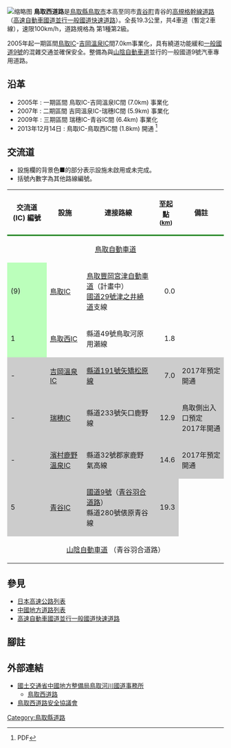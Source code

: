 {{Infobox requested|time=2017-02-18T15:33:22+00:00}}

[[File:Motodaka_Tottoricity_Tottoripref_Under_construction_Tottori_Expressway.JPG|缩略图]]
{{Ja Route Sign|9|align=left}}
'''鳥取西道路'''是[[鳥取縣|鳥取縣]][[鳥取市|鳥取市]]本高至同市[[青谷町|青谷町]]青谷的[[高規格幹線道路|高規格幹線道路]]（[[高速自動車國道並行一般國道快速道路|高速自動車國道並行一般國道快速道路]]）。全長19.3公里，共4車道（暫定2車線），速限100km/h，道路規格為 第1種第2級。

2005年起一期區間[[鳥取IC|鳥取IC]]-[[吉岡溫泉IC|吉岡溫泉IC]]間7.0km事業化，具有繞道功能緩和[[國道9號_(日本)|一般國道9號]]的混雜交通並確保安全。整備為與[[山陰自動車道|山陰自動車道]]並行的一般國道9號汽車專用道路。


== 沿革 ==
* 2005年 : 一期區間 鳥取IC-吉岡溫泉IC間 (7.0km) 事業化
* 2007年 : 二期區間 吉岡溫泉IC-瑞穗IC間 (5.9km) 事業化
* 2009年 : 三期區間 瑞穗IC-青谷IC間 (6.4km) 事業化
* 2013年12月14日 : 鳥取IC-鳥取西IC間 (1.8km) 開通 <ref>{{PDFlink|[http://www.cgr.mlit.go.jp/tottori/news/2013/131018press1.pdf 【山陰道】鳥取西道路（鳥取IC〜鳥取西IC間）が、平成25年12月14日（土）に開通します。]}}PDF</ref> 

== 交流道 ==
* 設施欄的背景色■的部分表示設施未啟用或未完成。
* 括號內數字為其他路線編號。
{| class="wikitable" style="margin-bottom: 198px;"
! style="border-bottom:3px solid green;" |交流道(IC)
編號
! style="border-bottom:3px solid green;" |設施
! style="border-bottom:3px solid green;" |連接路線
! style="border-bottom:3px solid green;" |至起點<br>
<small>([[千米|km]])</small>
! style="border-bottom:3px solid green;" |備註
|-
| colspan="5" style="text-align:center;" |[[鳥取自動車道|鳥取自動車道]]
|-
! style="background-color:#BFB;" |(9)
|[[鳥取IC|鳥取IC]]
|[[鳥取豊岡宮津自動車道|鳥取豐岡宮津自動車道]]（計畫中）<br>
[[國道29號|國道29號]][[津ノ井バイパス|津之井繞道]]支線
| style="text-align:right;" |0.0
|-
! style="background-color:#BFB;" |1
|[[鳥取機場IC|鳥取西IC]]
|縣道49號鳥取河原用瀨線
| style="text-align:right;" |1.8
|-
! style="background-color:#CCC;" |-
| style="background-color:#CCC;" |[[吉岡溫泉IC|吉岡溫泉IC]]
| style="background-color:#CCC;" |[[鳥取縣道191號矢矯松原線|縣道191號矢矯松原線]]
| style="background-color:#CCC; text-align:right;" |7.0
| style="background-color:#CCC;" |2017年預定開通
|-
! style="background-color:#CCC;" |-
| style="background-color:#CCC;" |[[瑞穗IC_(鳥取縣)|瑞穂IC]]
| style="background-color:#CCC;" |縣道233號矢口鹿野線
| style="background-color:#CCC; text-align:right;" |12.9
| style="background-color:#CCC;" |鳥取側出入口預定<br>
2017年開通
|-
! style="background-color:#CCC;" |-
| style="background-color:#CCC;" |[[濱村鹿野溫泉IC|濱村鹿野溫泉IC]]
| style="background-color:#CCC;" |縣道32號郡家鹿野氣高線
| style="background-color:#CCC; text-align:right;" |14.6
| style="background-color:#CCC;" |2017年預定開通
|-
! style="background-color:#CCC;" |5
| style="background-color:#CCC;" |[[青谷IC|青谷IC]]
| style="background-color:#CCC;" |[[國道9號_(日本)|國道9號]]（[[青谷羽合道路|青谷羽合道路]]）<br>
縣道280號俵原青谷線
| style="background-color:#CCC; text-align:right;" |19.3
|-
| colspan="5" style="text-align:center;" |[[山陰自動車道|山陰自動車道]] （青谷羽合道路）
|}

== 參見 ==
* [[日本高速公路列表|日本高速公路列表]]
* [[中國地方道路列表|中國地方道路列表]]
* [[高速自動車國道並行一般國道快速道路|高速自動車國道並行一般國道快速道路]]

== 腳註 ==
<references />

== 外部連結 ==
* [http://www.cgr.mlit.go.jp/tottori/index.html 國土交通省中國地方整備局鳥取河川國道事務所]
** [http://www.cgr.mlit.go.jp/tottori/road/torinishi/index.html 鳥取西道路]
* [http://www.tottorinishidouro-anzenkyougikai.com 鳥取西道路安全協議會]
[[Category:鳥取縣道路|Category:鳥取縣道路]]